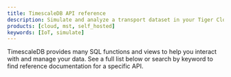 ```yaml
---
title: TimescaleDB API reference
description: Simulate and analyze a transport dataset in your Tiger Cloud service
products: [cloud, mst, self_hosted]
keywords: [IoT, simulate]
---
```


TimescaleDB provides many SQL functions and views to help you interact with and manage your data. See a full list below or search by keyword to find reference documentation for a specific API.